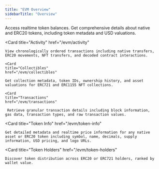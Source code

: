 ```yaml
---
title: "EVM Overview"
sidebarTitle: "Overview"
---
```


<CardGroup cols={3}>
  <Card
    title="Balances"
    href="/evm/balances"
  >
    Access realtime token balances. Get comprehensive details about native and ERC20 tokens, including token metadata and USD valuations.
  </Card>

  <Card
    title="Activity"
    href="/evm/activity"
  >
    View chronologically ordered transactions including native transfers, ERC20 movements, NFT transfers, and decoded contract interactions.
  </Card>

    <Card
    title="Collectibles"
    href="/evm/collectibles"
  >
    Get collection metadata, token IDs, ownership history, and asset valuations for ERC721 and ERC1155 NFT collections.
  </Card>

    <Card
    title="Transactions"
    href="/evm/transactions"
  >
     Retrieve granular transaction details including block information, gas data, transaction types, and raw transaction values.
  </Card>

  <Card
    title="Token Info"
    href="/evm/token-info"
  >
    Get detailed metadata and realtime price information for any native asset or ERC20 token including symbol, name, decimals, supply information, USD pricing, and logo URLs.
  </Card>

  <Card
    title="Token Holders"
    href="/evm/token-holders"
  >
    Discover token distribution across ERC20 or ERC721 holders, ranked by wallet value.
  </Card>
</CardGroup>
